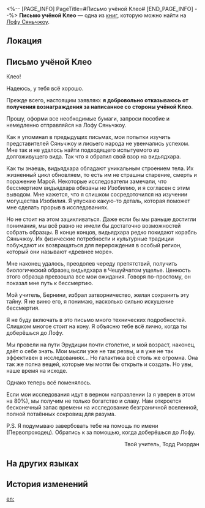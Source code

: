 <%-- [PAGE_INFO]
PageTitle=#Письмо учёной Клео#
[END_PAGE_INFO] --%>
{{Дополнить}}
{{Книга Инфобокс
|id           = 235
|partIds      = 190474
|Название     = 
|Изображение  = Иконка письма.png
|Мир          = Лофу Сяньчжоу
|Томов        = 1
|Автор        = <!--нужно добавить-->
|Описание     = Письмо коллеге от члена Гильдии эрудитов, в котором он выражает надежду, что учёная сможет встретить его на Лофу.
|Том1         = {{tx}}
|Источник1    = {{tx|Отсутствует источник}}
|Персонажи    = 
|Фракции      = 
}}
'''Письмо учёной Клео''' — одна из [[Книги|книг]], которую можно найти на [[Лофу Сяньчжоу]].

==Локация==
{{Отметка карты|<!--название карты-->|<!--id отметки-->}}

==Письмо учёной Клео==
Клео!

Надеюсь, у тебя всё хорошо.

Прежде всего, настоящим заявляю: '''я добровольно отказываюсь от получения вознаграждения за написанное со стороны учёной Клео'''.

Прошу, оформи все необходимые бумаги, запроси пособие и немедленно отправляйся на Лофу Сяньчжоу.

Как я упоминал в предыдущих письмах, мои попытки изучить представителей Сяньчжоу и лисьего народа не увенчались успехом. Мне так и не удалось найти подходящего испытуемого из долгоживущего вида. Так что я обратил свой взор на видьядхара.

Как ты знаешь, видьядхара обладают уникальным строением тела. Их жизненный цикл обновляем, то есть им не страшны старение, смерть и поражение Марой. Некоторые исследователи замечали, что бессмертием видьядхара обязаны не Изобилию, и я согласен с этим выводом. Мне кажется, что я слишком сосредоточился на изучении могущества Изобилия. Я упускаю какую-то деталь, которая поможет мне сделать прорыв в исследованиях.

Но не стоит на этом зацикливаться. Даже если бы мы раньше достигли понимания, мы всё равно не имели бы достаточно возможностей собрать образцы. В конце концов, видьядхара редко покидают корабль Сяньчжоу. Их физические потребности и культурные традиции побуждают их возвращаться для перерождения в особый регион, который они называют «древнее море».

Мне наконец удалось, преодолев череду препятствий, получить биологический образец видьядхара в Чешуйчатом ущелье. Ценность этого образца превзошла все мои ожидания. Говоря по-простому, он показал мне путь к бессмертию.

Мой учитель, Бернини, избрал затворничество, желая сохранить эту тайну. Я не виню его, я понимаю, насколько сильно искушение бессмертия.

Я не буду включать в это письмо много технических подробностей. Слишком многое стоит на кону. Я объясню тебе всё лично, когда ты доберёшься до Лофу.

Мы провели на пути Эрудиции почти столетие, и мой возраст, наконец, даёт о себе знать. Мои мысли уже не так резвы, и я уже не так эффективен в исследованиях... Но галактика всё столь же огромна. Она так же полна вещей, которые мы могли бы открыть и создать. Но увы, наше время на исходе.

Однако теперь всё поменялось.

Если мои исследования идут в верном направлении (а я уверен в этом на 80%), мы получим не только богатство и славу. Нам откроется бесконечный запас времени на исследование безграничной вселенной, полной потаённых сокровищ для разума.

P.S. Я подумываю завербовать тебе на помощь {{MC|м=смышлёного и надёжного сподвижника|ж=смышлёную и надёжную сподвижницу}} по имени (Первопроходец). Обратись к {{MC|м=нему|ж=ней}} за помощью, когда доберёшься до Лофу.

<div align="right">Твой учитель, Тодд Риордан</div>

==На других языках==
{{На других языках
|en   = A Letter to Scholar Cleo
|zhs  = 致克利欧学士的一封信
|zht  = 致克莉歐學士的一封信
|ja   = クリオ学士への手紙
|ko   = 클리오 학사에게 보내는 편지
|es   = Carta dirigida a la académica Cleo
|fr   = Lettre à Cléo
|ru   = Письмо учёной Клео
|th   = จดหมายถึงนักวิชาการ Cleo
|vi   = Lá Thư Gửi Đến Học Sĩ Cleo
|de   = Ein Brief an die Gelehrte Cleo
|id   = Sepucuk surat untuk Cleo
|pt   = Carta para a Erudita Cleo
}}

==История изменений==
{{История изменений|3.5}}

[[en:]]